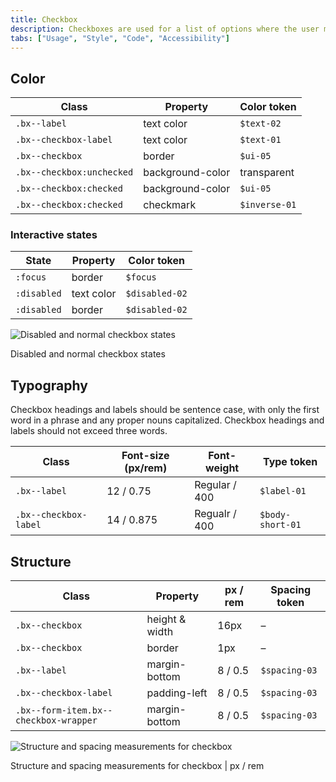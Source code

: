 ```yaml
---
title: Checkbox
description: Checkboxes are used for a list of options where the user may select multiple options, including all or none.
tabs: ["Usage", "Style", "Code", "Accessibility"]
---
```


## Color

| Class                     | Property         | Color token   |
| ------------------------- | ---------------- | ------------- |
| `.bx--label`              | text color       | `$text-02`    |
| `.bx--checkbox-label`     | text color       | `$text-01`    |
| `.bx--checkbox`           | border           | `$ui-05`      |
| `.bx--checkbox:unchecked` | background-color | transparent   |
| `.bx--checkbox:checked`   | background-color | `$ui-05`      |
| `.bx--checkbox:checked`   | checkmark        | `$inverse-01` |

### Interactive states

| State       | Property   | Color token    |
| ----------- | ---------- | -------------- |
| `:focus`    | border     | `$focus`       |
| `:disabled` | text color | `$disabled-02` |
| `:disabled` | border     | `$disabled-02` |

<div className="image--fixed">

![Disabled and normal checkbox states](images/checkbox-style-1.png)

</div>

<Caption>Disabled and normal checkbox states</Caption>

## Typography

Checkbox headings and labels should be sentence case, with only the first word in a phrase and any proper nouns capitalized. Checkbox headings and labels should not exceed three words.

| Class                 | Font-size (px/rem) | Font-weight   | Type token       |
| --------------------- | ------------------ | ------------- | ---------------- |
| `.bx--label`          | 12 / 0.75          | Regular / 400 | `$label-01`      |
| `.bx--checkbox-label` | 14 / 0.875         | Regualr / 400 | `$body-short-01` |

## Structure

| Class                                 | Property       | px / rem | Spacing token |
| ------------------------------------- | -------------- | -------- | ------------- |
| `.bx--checkbox`                       | height & width | 16px     | –             |
| `.bx--checkbox`                       | border         | 1px      | –             |
| `.bx--label`                          | margin-bottom  | 8 / 0.5  | `$spacing-03` |
| `.bx--checkbox-label`                 | padding-left   | 8 / 0.5  | `$spacing-03` |
| `.bx--form-item.bx--checkbox-wrapper` | margin-bottom  | 8 / 0.5  | `$spacing-03` |

<div className="image--fixed">

![Structure and spacing measurements for checkbox](images/checkbox-style-3.png)

</div>

<Caption>Structure and spacing measurements for checkbox | px / rem</Caption>

